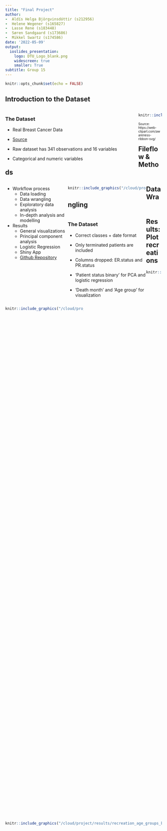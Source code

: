 ```yaml
---
title: "Final Project"
author:
-  Aldís Helga Björgvinsdóttir (s212956)
-  Helene Wegener (s165827)
-  Lasse Rene (s183448)
-  Søren Sandgaard (s173686)
-  Mikkel Swartz (s174586)
date: '2022-05-09'
output:
  ioslides_presentation:
    logo: DTU_Logo_blank.png
    widescreen: true
    smaller: True
subtitle: Group 15
---
```


```r
knitr::opts_chunk$set(echo = FALSE)
```

## Introduction to the Dataset
<div style="float: left; width: 85%;">
### The Dataset
-   Real Breast Cancer Data

-   [Source](https://www.kaggle.com/code/varshinipj/breast-cancer-gene-data/data)

-   Raw dataset has 341 observations and 16 variables

- Categorical and numeric variables
<!-- -   Clean dataset has 307 observations and 14 variables -->
<!-- -   Augmented dataset has 307 observations and 16 variables -->

</div>

<div style="float: left; width: 15%;">
```r
knitr::include_graphics("/cloud/project/doc/Breastcancer.svg")
```
<font size="1">Source: https://web-clipart.com/awareness-ribbon-svg/</font>
</div>

## Fileflow & Methods
<div style="float: left; width: 40%;">
- Workflow process
  - Data loading
  - Data wrangling
  - Exploratory data analysis
  - In-depth analysis and modelling
- Results
  - General visualizations
  - Principal component analysis
  - Logistic Regression
  - Shiny App
  - [Github Repository](https://github.com/rforbiodatascience22/2022_group15_final_project)
</div>
<div style="float: left; width: 50%;">
```r
knitr::include_graphics("/cloud/project/doc/fileflow.png")
```
</div>

<!-- <div style="float: left; width: 40%;"> -->
<!-- ```{r fileflow, echo=FALSE, out.width='250px', out.height='300px', fig.pos = 'center'} -->
<!-- knitr::include_graphics("/cloud/project/doc/method_flow.png") -->
<!-- ``` -->
<!-- </div> -->

## Data Wrangling

<div style="float: left; width: 50%;">
### The Dataset
- Correct classes + date format

- Only terminated patients are included 
- Columns dropped: ER.status and PR.status

- 'Patient status binary' for PCA and logistic regression 
- 'Death month' and 'Age group' for visualization

</div>

<div style="float: left; width: 50%;">
```r
knitr::include_graphics("/cloud/project/doc/data_wrangling_flow.png")
```
</div>

## Results: Plot recreations
<div style="float: top; height: 45%;">
```r
knitr::include_graphics("/cloud/project/doc/original_are_range_per_cancer_type.png")
```
</div>
<div style="float: bottom; height: 45%;">
```r
knitr::include_graphics("/cloud/project/results/recreation_age_groups_by_cancer_type.png")
```
</div>

## Results: Data Visualization
<div style="float: left; width: 50%;">
```r
knitr::include_graphics(c("/cloud/project/results/distribution_of_tumour_stage_and_patient_status.png","/cloud/project/results/histology_density_by_protein.png"))
```
</div>

<div style="float: left; width: 50%;">
-   Percentage of patient status for each cancer stage
-   Mortality increases with tumour stage
-   Unequal subgroups in tumour stage variable
\
\
\
\
\
\
\
\
-   Density of protein expression for cancer types
-   Proteins are unknown
-   Mucinous Carcinomase differentiates from other cancer types
</div>


## Results: Logistic Regression
<div style="float: left; width: 40%;">
- Numeric variables:
  - *Protein 1* to *Protein 4*
- Target class:
  - *Patient Status*\
\
- No significant proteins were found
</div>

<div style="float: right; width: 25%;">
```r
knitr::include_graphics("/cloud/project/results/manhattan_plot_logistic_regression.png")
```
</div>


<div style="float: right; width: 25%;">
```r
knitr::include_graphics("/cloud/project/doc/logistic_regression_flow.png")
```
</div>


## Results: Principal Component Analysis

<div style="float: left; width: 50%;">

- PCA: Simplification of variation

- Done on numeric values

- Large values -> Large Protein3 expression

- Equal distribution

- Not applied for further analysis

</div> 

<div style="float: right; width: 50%;">

```r
knitr::include_graphics(c("/cloud/project/results/PCA_rotation_matrix.png","/cloud/project/results/PCA_barplot_PCAs.png"))
```

</div> 


## Results

### Shiny Application
- Link: [https://github.com/rforbiodatascience22/group_15_final_project_app](https://github.com/rforbiodatascience22/group_15_final_project_app) 
- Short demo

## Discussion and Conclusion 

### Summary
- Data wrangling, data visualization, PCA, logistic regression modeling and shiny app creation
- Organized file structure and GitHub

### Conclusions
- Stage III cancer has the highest mortality 
- Logistic regression: Protein expression level and mortality are not significantly correlated 
- Others analysis and deep learning model showed low performance

### Improvements
- What are the four proteins?
- Another data set with other proteins.





